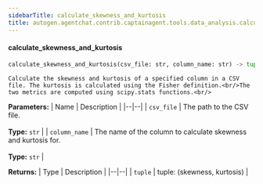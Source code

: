 ```yaml
---
sidebarTitle: calculate_skewness_and_kurtosis
title: autogen.agentchat.contrib.captainagent.tools.data_analysis.calculate_skewness_and_kurtosis.calculate_skewness_and_kurtosis
---
```


<code class="doc-symbol doc-symbol-heading doc-symbol-function"></code>
#### calculate_skewness_and_kurtosis

```python
calculate_skewness_and_kurtosis(csv_file: str, column_name: str) -> tuple
```

    Calculate the skewness and kurtosis of a specified column in a CSV file. The kurtosis is calculated using the Fisher definition.<br/>The two metrics are computed using scipy.stats functions.<br/>

<b>Parameters:</b>
| Name | Description |
|--|--|
| `csv_file` | The path to the CSV file.<br/><br/>**Type:** `str` |
| `column_name` | The name of the column to calculate skewness and kurtosis for.<br/><br/>**Type:** `str` |

<b>Returns:</b>
| Type | Description |
|--|--|
| `tuple` | tuple: (skewness, kurtosis) |

<br />